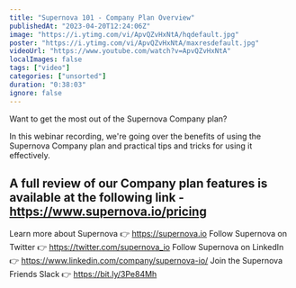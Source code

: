 ```yaml
---
title: "Supernova 101 - Company Plan Overview"
publishedAt: "2023-04-20T12:24:06Z"
image: "https://i.ytimg.com/vi/ApvQZvHxNtA/hqdefault.jpg"
poster: "https://i.ytimg.com/vi/ApvQZvHxNtA/maxresdefault.jpg"
videoUrl: "https://www.youtube.com/watch?v=ApvQZvHxNtA"
localImages: false
tags: ["video"]
categories: ["unsorted"]
duration: "0:38:03"
ignore: false
---
```

Want to get the most out of the Supernova Company plan?

In this webinar recording, we're going over the benefits of using the Supernova Company plan and practical tips and tricks for using it effectively.

A full review of our Company plan features is available at the following link - https://www.supernova.io/pricing
--------
Learn more about Supernova 👉 https://supernova.io
Follow Supernova on Twitter 👉  https://twitter.com/supernova_io
Follow Supernova on LinkedIn 👉 https://www.linkedin.com/company/supernova-io/
Join the Supernova Friends Slack 👉 https://bit.ly/3Pe84Mh
